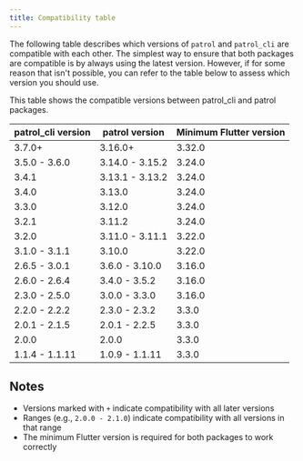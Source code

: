 ```yaml
---
title: Compatibility table
---
```


The following table describes which versions of `patrol`
and `patrol_cli` are compatible with each other.
The simplest way to ensure that both packages are compatible
is by always using the latest version. However,
if for some reason that isn't possible, you can refer to
the table below to assess which version you should use.

This table shows the compatible versions between patrol_cli and patrol packages.

| patrol_cli version | patrol version | Minimum Flutter version |
|-------------------|----------------|------------------------|
| 3.7.0+ | 3.16.0+ | 3.32.0 |
| 3.5.0 - 3.6.0 | 3.14.0 - 3.15.2 | 3.24.0 |
| 3.4.1 | 3.13.1 - 3.13.2 | 3.24.0 |
| 3.4.0 | 3.13.0 | 3.24.0 |
| 3.3.0 | 3.12.0 | 3.24.0 |
| 3.2.1 | 3.11.2 | 3.24.0 |
| 3.2.0 | 3.11.0 - 3.11.1 | 3.22.0 |
| 3.1.0 - 3.1.1 | 3.10.0 | 3.22.0 |
| 2.6.5 - 3.0.1 | 3.6.0 - 3.10.0 | 3.16.0 |
| 2.6.0 - 2.6.4 | 3.4.0 - 3.5.2 | 3.16.0 |
| 2.3.0 - 2.5.0 | 3.0.0 - 3.3.0 | 3.16.0 |
| 2.2.0 - 2.2.2 | 2.3.0 - 2.3.2 | 3.3.0 |
| 2.0.1 - 2.1.5 | 2.0.1 - 2.2.5 | 3.3.0 |
| 2.0.0 | 2.0.0 | 3.3.0 |
| 1.1.4 - 1.1.11 | 1.0.9 - 1.1.11 | 3.3.0 |

## Notes

- Versions marked with `+` indicate compatibility with all later versions
- Ranges (e.g., `2.0.0 - 2.1.0`) indicate compatibility with all versions in that range
- The minimum Flutter version is required for both packages to work correctly
